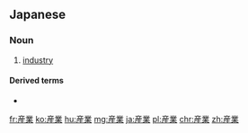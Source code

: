 {{also|產業|产业}}
==Japanese==
{{ja-kanjitab|さん|ぎょう|yomi=on}}

===Noun===
{{ja-noun|さんぎょう}}

# [[industry]]

====Derived terms====
* {{ja-l|産業スパイ|さんぎょうスパイ|sangyō supai}}

[[fr:産業]]
[[ko:産業]]
[[hu:産業]]
[[mg:産業]]
[[ja:産業]]
[[pl:産業]]
[[chr:産業]]
[[zh:産業]]